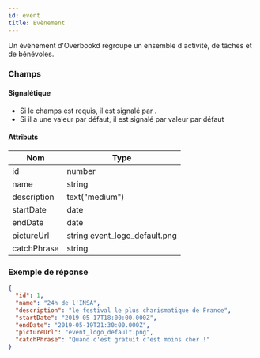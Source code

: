 ```yaml
---
id: event
title: Evènement
---
```



Un évènement d'Overbookd regroupe un ensemble d'activité, de tâches et de bénévoles.

### Champs

#### Signalétique

- Si le champs est requis, il est signalé par <Required />.
- Si il a une valeur par défaut, il est signalé par <DefaultValue>valeur par défaut</DefaultValue>

#### Attributs

| Nom                                 | Type                                                       |
| ----------------------------------- | ---------------------------------------------------------- |
| <Name>id</Name> <Required />        | number                                                     |
| <Name>name</Name> <Required />      | string                                                     |
| <Name>description</Name>            | text("medium")                                             |
| <Name>startDate</Name> <Required /> | date                                                       |
| <Name>endDate</Name> <Required />   | date                                                       |
| <Name>pictureUrl</Name>             | string <DefaultValue>event_logo_default.png</DefaultValue> |
| <Name>catchPhrase</Name>            | string                                                     |

### Exemple de réponse

```json
{
  "id": 1,
  "name": "24h de l'INSA",
  "description": "le festival le plus charismatique de France",
  "startDate": "2019-05-17T18:00:00.000Z",
  "endDate": "2019-05-19T21:30:00.000Z",
  "pictureUrl": "event_logo_default.png",
  "catchPhrase": "Quand c'est gratuit c'est moins cher !"
}
```